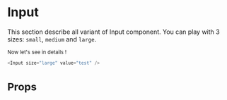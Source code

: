 
<Meta title="Atoms|Input" component={Input} />

# Input

This section describe all variant of Input component. You can play with 3 sizes: `small`, `medium` and `large`.

<div style={{ display: 'flex', justifyContent: 'space-between', width: '600px' }}>
    <Small />
    <Medium />
    <Large />
</div>

Now let's see in details !

```javascript
<Input size="large" value="test" />
```

# Props

<Props of={Input} />
